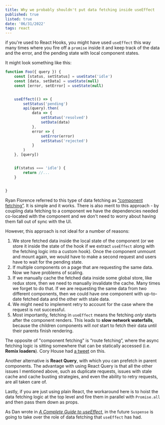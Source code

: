 ```yaml
---
title: Why we probably shouldn't put data fetching inside useEffect
published: true
listed: true
date: '06/31/2022'
tags: react
---
```


if you're used to React Hooks, you might have used `useEffect` this way many times where you fire off a `promise` inside it and keep track of the data and the error, and the pending state with local component states.

It might look something like this:

```js
function Foo({ query }) {
	const [status, setStatus] = useState('idle')
	const [data, setData] = useState(null)
	const [error, setError] = useState(null)


	useEffect(() => {
	    setStatus('pending')
	    api(query).then(
	        data => {
	            setStatus('resolved')
	            setData(data)
	        },
	        error => {
	            setError(error)
	            setStatus('rejected')
	        }
	    )
	}, [query])


	if(status === 'idle') {
	    return //...
	}


}
```
Ryan Florence referred to this type of data fetching as [“component fetching”](https://twitter.com/ryanflorence/status/1531676843379593216). It is simple and it works. There is also merit to this approach - by coupling data fetching to a component we have the dependencies needed co-located with the component and we don't need to worry about having them fall out of sync with the UI.

However, this approach is not ideal for a number of reasons:
1. We store fetched data inside the local state of the component (or we store it inside the state of the hook if we extract `useEffect` along with the fetching logic into a custom hook). Once the component unmount and mount again, we would have to make a second request and users have to wait for the pending state.
2. If multiple components on a page that are requesting the same data. Now we have problems of scaling.
3. If we manually cache the fetched data inside some global store, like redux store, then we need to manually invalidate the cache. Many times we forget to do that. If we are requesting the same data from two different components, then we could have one component with up-to-date fetched data and the other with stale data.
4. We might need to implement retry to account for the case where the request is not successful.
5. Most importantly, fetching in `useEffect` means the fetching *only* starts after the component renders. This leads to **slow network waterfalls**, because the children components will *not* start to fetch their data until their parents finish rendering.

The opposite of "component fetching" is “route fetching”, where the async fetching logic is sitting somewhere that can be statically accessed (i.e. **Remix loaders**). Cory House had [a tweet](https://twitter.com/housecor/status/1531675927997997057) on this.

Another alternative is **React Query**, with which you can prefetch in parent components. The advantage with using React Query is that all the other issues I mentioned above, such as duplicate requests, issues with stale cache and cache busting strategies, and even the ability to retry requests, are all taken care of.

Lastly, if you are just using plain React, the workaround here is to hoist the data fetching logic at the top level and fire them in parallel with `Promise.all` and then pass them down as props.

As Dan wrote in *[A Complete Guide to useEffect](https://overreacted.io/a-complete-guide-to-useeffect/)*, in the future `Suspense` is going to take over the role of data fetching that `useEffect` has had.
